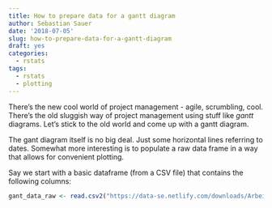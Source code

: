 ```yaml
---
title: How to prepare data for a gantt diagram
author: Sebastian Sauer
date: '2018-07-05'
slug: how-to-prepare-data-for-a-gantt-diagram
draft: yes
categories:
  - rstats
tags:
  - rstats
  - plotting
---
```



There's the new cool world of project management - agile, scrumbling, cool. There's the old sluggish way of project management using stuff like *gantt* diagrams. Let's stick to the old world and come up with a gantt diagram.

The gant diagram itself is no big deal. Just some horizontal lines referring to dates. Somewhat more interesting is to populate a raw data frame in a way that allows for convenient plotting.

Say we start with a basic dataframe (from a CSV file) that contains the following columns:

```r
gant_data_raw <- read.csv2("https://data-se.netlify.com/downloads/Arbeitspakete.csv")
```

